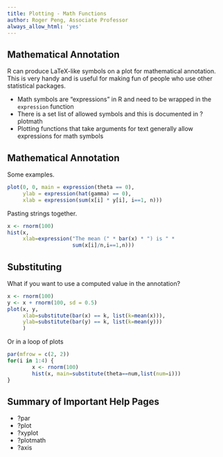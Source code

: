 ```yaml
---
title: Plotting - Math Functions
author: Roger Peng, Associate Professor
always_allow_html: 'yes'
---
```


## Mathematical Annotation

R can produce LaTeX-like symbols on a plot for mathematical annotation. This is very handy and is useful for making fun of people who use other statistical packages.

- Math symbols are “expressions” in R and need to be wrapped in the `expression` function
- There is a set list of allowed symbols and this is documented in ?plotmath
- Plotting functions that take arguments for text generally allow expressions for math symbols


## Mathematical Annotation

Some examples.

```r
plot(0, 0, main = expression(theta == 0),
     ylab = expression(hat(gamma) == 0),
     xlab = expression(sum(x[i] * y[i], i==1, n)))
```

Pasting strings together.

```r
x <- rnorm(100)
hist(x,
     xlab=expression("The mean (" * bar(x) * ") is " *
                     sum(x[i]/n,i==1,n)))
```


## Substituting

What if you want to use a computed value in the annotation?

```r
x <- rnorm(100)
y <- x + rnorm(100, sd = 0.5)
plot(x, y,
     xlab=substitute(bar(x) == k, list(k=mean(x))),
     ylab=substitute(bar(y) == k, list(k=mean(y)))
     )
```

Or in a loop of plots

```r
par(mfrow = c(2, 2))
for(i in 1:4) {
        x <- rnorm(100)
        hist(x, main=substitute(theta==num,list(num=i)))
}
```


## Summary of Important Help Pages

- ?par
- ?plot 
- ?xyplot 
- ?plotmath 
- ?axis
